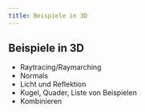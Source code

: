 ```yaml
---
title: Beispiele in 3D
---
```


## Beispiele in 3D

- Raytracing/Raymarching
- Normals
- Licht und Reflektion
- Kugel, Quader, Liste von Beispielen
- Kombinieren

